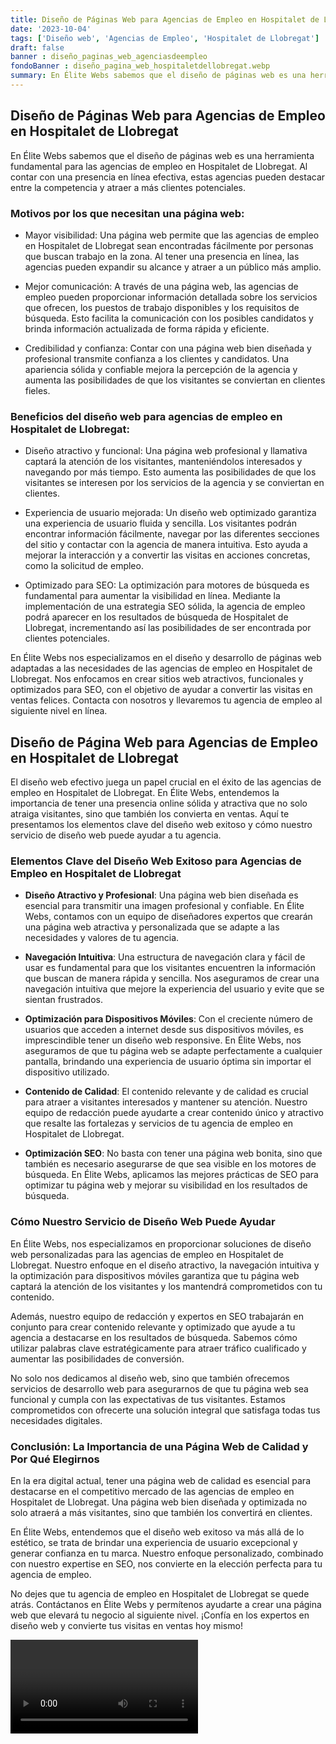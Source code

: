 ```yaml
---
title: Diseño de Páginas Web para Agencias de Empleo en Hospitalet de Llobregat
date: '2023-10-04'
tags: ['Diseño web', 'Agencias de Empleo', 'Hospitalet de Llobregat']
draft: false
banner : diseño_paginas_web_agenciasdeempleo
fondoBanner : diseño_pagina_web_hospitaletdellobregat.webp
summary: En Élite Webs sabemos que el diseño de páginas web es una herramienta fundamental para las agencias de empleo en Hospitalet de Llobregat. Al contar con una presencia en línea efectiva, estas agencias pueden destacar entre la competencia y atraer a más clientes potenciales.
---
```


## Diseño de Páginas Web para Agencias de Empleo en Hospitalet de Llobregat

En Élite Webs sabemos que el diseño de páginas web es una herramienta fundamental para las agencias de empleo en Hospitalet de Llobregat. Al contar con una presencia en línea efectiva, estas agencias pueden destacar entre la competencia y atraer a más clientes potenciales.

### Motivos por los que necesitan una página web:

- Mayor visibilidad: Una página web permite que las agencias de empleo en Hospitalet de Llobregat sean encontradas fácilmente por personas que buscan trabajo en la zona. Al tener una presencia en línea, las agencias pueden expandir su alcance y atraer a un público más amplio.

- Mejor comunicación: A través de una página web, las agencias de empleo pueden proporcionar información detallada sobre los servicios que ofrecen, los puestos de trabajo disponibles y los requisitos de búsqueda. Esto facilita la comunicación con los posibles candidatos y brinda información actualizada de forma rápida y eficiente.

- Credibilidad y confianza: Contar con una página web bien diseñada y profesional transmite confianza a los clientes y candidatos. Una apariencia sólida y confiable mejora la percepción de la agencia y aumenta las posibilidades de que los visitantes se conviertan en clientes fieles.

### Beneficios del diseño web para agencias de empleo en Hospitalet de Llobregat:

- Diseño atractivo y funcional: Una página web profesional y llamativa captará la atención de los visitantes, manteniéndolos interesados y navegando por más tiempo. Esto aumenta las posibilidades de que los visitantes se interesen por los servicios de la agencia y se conviertan en clientes.

- Experiencia de usuario mejorada: Un diseño web optimizado garantiza una experiencia de usuario fluida y sencilla. Los visitantes podrán encontrar información fácilmente, navegar por las diferentes secciones del sitio y contactar con la agencia de manera intuitiva. Esto ayuda a mejorar la interacción y a convertir las visitas en acciones concretas, como la solicitud de empleo.

- Optimizado para SEO: La optimización para motores de búsqueda es fundamental para aumentar la visibilidad en línea. Mediante la implementación de una estrategia SEO sólida, la agencia de empleo podrá aparecer en los resultados de búsqueda de Hospitalet de Llobregat, incrementando así las posibilidades de ser encontrada por clientes potenciales.

En Élite Webs nos especializamos en el diseño y desarrollo de páginas web adaptadas a las necesidades de las agencias de empleo en Hospitalet de Llobregat. Nos enfocamos en crear sitios web atractivos, funcionales y optimizados para SEO, con el objetivo de ayudar a convertir las visitas en ventas felices. Contacta con nosotros y llevaremos tu agencia de empleo al siguiente nivel en línea.

<GifSeo />

<Cta />

## Diseño de Página Web para Agencias de Empleo en Hospitalet de Llobregat

El diseño web efectivo juega un papel crucial en el éxito de las agencias de empleo en Hospitalet de Llobregat. En Élite Webs, entendemos la importancia de tener una presencia online sólida y atractiva que no solo atraiga visitantes, sino que también los convierta en ventas. Aquí te presentamos los elementos clave del diseño web exitoso y cómo nuestro servicio de diseño web puede ayudar a tu agencia.

### Elementos Clave del Diseño Web Exitoso para Agencias de Empleo en Hospitalet de Llobregat

* **Diseño Atractivo y Profesional**: Una página web bien diseñada es esencial para transmitir una imagen profesional y confiable. En Élite Webs, contamos con un equipo de diseñadores expertos que crearán una página web atractiva y personalizada que se adapte a las necesidades y valores de tu agencia.

* **Navegación Intuitiva**: Una estructura de navegación clara y fácil de usar es fundamental para que los visitantes encuentren la información que buscan de manera rápida y sencilla. Nos aseguramos de crear una navegación intuitiva que mejore la experiencia del usuario y evite que se sientan frustrados.

* **Optimización para Dispositivos Móviles**: Con el creciente número de usuarios que acceden a internet desde sus dispositivos móviles, es imprescindible tener un diseño web responsive. En Élite Webs, nos aseguramos de que tu página web se adapte perfectamente a cualquier pantalla, brindando una experiencia de usuario óptima sin importar el dispositivo utilizado.

* **Contenido de Calidad**: El contenido relevante y de calidad es crucial para atraer a visitantes interesados y mantener su atención. Nuestro equipo de redacción puede ayudarte a crear contenido único y atractivo que resalte las fortalezas y servicios de tu agencia de empleo en Hospitalet de Llobregat.

* **Optimización SEO**: No basta con tener una página web bonita, sino que también es necesario asegurarse de que sea visible en los motores de búsqueda. En Élite Webs, aplicamos las mejores prácticas de SEO para optimizar tu página web y mejorar su visibilidad en los resultados de búsqueda.

### Cómo Nuestro Servicio de Diseño Web Puede Ayudar

En Élite Webs, nos especializamos en proporcionar soluciones de diseño web personalizadas para las agencias de empleo en Hospitalet de Llobregat. Nuestro enfoque en el diseño atractivo, la navegación intuitiva y la optimización para dispositivos móviles garantiza que tu página web captará la atención de los visitantes y los mantendrá comprometidos con tu contenido.

Además, nuestro equipo de redacción y expertos en SEO trabajarán en conjunto para crear contenido relevante y optimizado que ayude a tu agencia a destacarse en los resultados de búsqueda. Sabemos cómo utilizar palabras clave estratégicamente para atraer tráfico cualificado y aumentar las posibilidades de conversión.

No solo nos dedicamos al diseño web, sino que también ofrecemos servicios de desarrollo web para asegurarnos de que tu página web sea funcional y cumpla con las expectativas de tus visitantes. Estamos comprometidos con ofrecerte una solución integral que satisfaga todas tus necesidades digitales.

### Conclusión: La Importancia de una Página Web de Calidad y Por Qué Elegirnos

En la era digital actual, tener una página web de calidad es esencial para destacarse en el competitivo mercado de las agencias de empleo en Hospitalet de Llobregat. Una página web bien diseñada y optimizada no solo atraerá a más visitantes, sino que también los convertirá en clientes.

En Élite Webs, entendemos que el diseño web exitoso va más allá de lo estético, se trata de brindar una experiencia de usuario excepcional y generar confianza en tu marca. Nuestro enfoque personalizado, combinado con nuestro expertise en SEO, nos convierte en la elección perfecta para tu agencia de empleo.

No dejes que tu agencia de empleo en Hospitalet de Llobregat se quede atrás. Contáctanos en Élite Webs y permítenos ayudarte a crear una página web que elevará tu negocio al siguiente nivel. ¡Confía en los expertos en diseño web y convierte tus visitas en ventas hoy mismo!

<Video />

<CtaBot job='Agencias de Empleo' city='Hospitalet de Llobregat'/>

<Gmaps query='Hospitalet de Llobregat+españa+maps' />